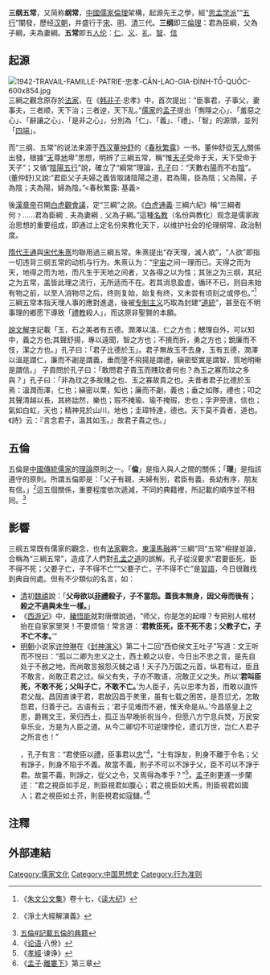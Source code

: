 {{Refimprove|time=2012-11-11T02:56:56+00:00 }}
{{儒学}}
'''三纲五常'''，又简称'''纲常'''，[[中國|中國]][[儒家|儒家]][[倫理|倫理]]架構，起源先王之學，經“[[子思|思]][[孟子|孟]][[思孟学派|学派]]”“[[五德终始说|五行]]”闡發，歷经[[汉朝|汉朝]]，并盛行于[[宋|宋]]、[[明|明]]、[[清|清]]三代。'''三纲'''即三[[人道|倫理]]：君為臣綱，父為子綱，夫為妻綱。'''五常'''即五[[人伦|人伦]]：[[仁|仁]]、[[义|义]]、[[礼|礼]]、[[智|智]]、[[信_(消歧义)|信]]

==起源==
[[File:1942-TRAVAIL-FAMILLE-PATRIE-忠孝-CẦN-LAO-GIA-ĐÌNH-TỔ-QUỐC-600x854.jpg|thumb]]
三綱之觀念原存於[[法家|法家]]，在《[[韩非子|韩非子]]·忠孝》中，首次提出：“臣事君，子事父，妻事夫，三者顺，天下治；三者逆，天下乱。”[[儒家|儒家]]的[[孟子|孟子]]提出「惻隱之心」、「羞惡之心」、「辭讓之心」、「是非之心」，分別為「仁」、「義」、「禮」、「智」的源頭，並列「[[四端|四端]]」。

而“三纲、五常”的说法来源于[[西汉|西汉]][[董仲舒|董仲舒]]的《[[春秋繁露|春秋繁露]]》一书。董仲舒從[[天|天]][[人|人]]關係出發，根據“[[天|天]]尊[[地|地]]卑”思想，明辨了三綱五常，稱“惟[[天子|天子]]受命于天，天下受命于天子”；又循“[[陰陽|陰陽]][[五行|五行]]”說，確立了“綱常”理論，[[孔子|孔子]]曰：“天數右[[太陽|陽]]而不右[[月球|陰]]”。(董仲舒)又說:“君臣父子夫婦之義皆取諸陰陽之道，君為陽，臣為陰；父為陽，子為陰；夫為陽，婦為陰。”<春秋繁露: 基義>
                         
後[[漢章帝|漢章帝]]召開[[白虎觀會議|白虎觀會議]]，定“三綱”之說。《[[白虎通義|白虎通義]]·三綱六紀》稱“三綱者何﹖……君為臣綱﹑夫為妻綱﹑父為子綱。”這種[[名教|名教]]（名份與教化）观念是儒家政治思想的重要组成，即通过上定名份来教化天下，以维护社会的伦理纲常、政治制度。

[[隋代|隋代]][[王通|王通]]與[[宋代|宋代]][[朱熹|朱熹]]均聯用過三綱五常。朱熹提出“存天理，滅人欲”，“人欲”即指一切违背三纲五常的动机与行为。朱熹认为：“[[宇宙|宇宙]]之间一理而已。天得之而为天，地得之而为地，而凡生于天地之间者，又各得之以为性；其张之为三纲，其纪之为五常，盖皆此理之流行，无所适而不在。若其消息盈虚，循环不已，则自未始有物之前，以至人消物尽之后，终则复始，始复有终，又未尝有顷刻之或停也。”<ref>《[[朱文公文集|朱文公文集]]》卷十七，《[[读大纪|读大纪]]》</ref>三綱五常本指天理人事的應對進退，後被[[专制主义|专制主义]]巧取為封建“[[道統|道統]]”，甚至在不明事理的鄉愿下導致「[[禮教|禮教]]殺人」，而这原非聖賢的本願。

[[說文解字|說文解字]]記載「玉，石之美者有五德。潤澤以溫，仁之方也；䚡理自外，可以知中，義之方也;其聲舒揚，專以遠聞，智之方也；不撓而折，勇之方也；銳廉而不忮，潔之方也。」孔子曰：「君子比德於玉」。君子無故玉不去身，玉有五德，潤澤以溫是謂仁，廉而不劌是謂義，垂而墬不飛揚是謂禮，縝密堅實是謂智，質地明晰是謂信。」
子貢問於孔子曰：「敢問君子貴玉而賤玟者何也？為玉之寡而玟之多與？」孔子曰：「非為玟之多故賤之也、玉之寡故貴之也。夫昔者君子比德於玉焉：溫潤而澤，仁也；縝密以栗，知也；廉而不劌，義也；垂之如隊，禮也；叩之其聲清越以長，其終詘然，樂也；瑕不掩瑜、瑜不掩瑕，忠也；孚尹旁達，信也；氣如白虹，天也；精神見於山川，地也；圭璋特達，德也。天下莫不貴者，道也。《詩》云：『言念君子，溫其如玉。』故君子貴之也。」

== 五倫 ==
{{main|五倫}}
五倫是[[中國|中國]][[傳統|傳統]][[儒家|儒家]]的[[理論|理論]]原則之一。「'''倫'''」是指人與人之間的關係；「'''理'''」是指該遵守的原則。所謂五倫即是：「父子有親，夫婦有別，君臣有義，長幼有序，朋友有信。」<ref name="《淨土大經解演義》">{{cite web |url=http://new.jingzong.org/Category_206/Index.aspx |title=存档副本 |accessdate=2013-06-17 |deadurl=yes |archiveurl=https://web.archive.org/web/20121226115453/http://new.jingzong.org/Category_206/Index.aspx |archivedate=2012-12-26 }} 《淨土大經解演義》</ref>這五個關係，重要程度依次遞減，不同的典籍裡，所記載的順序並不相同。<ref>[[五倫#記載五倫的典籍|五倫#記載五倫的典籍]]</ref>

== 影響 ==
三纲五常既有儒家的觀念，也有[[法家|法家]]觀念。[[東漢|東漢]][[馬融|馬融]]將“三綱”同“五常”相提並論，合稱為“三綱五常”，造成了人們對[[儒家|孔孟之道]]的誤解。孔子從沒要求“君要臣死，臣不得不死；父要子亡，子不得不亡”<ref>“父要子亡，子不得不亡”是[[習語|習語]]，今日很難找到典自何處。但有不少類似的名言，如：
* [[清朝|清]]初[[魏禧|魏禧]]說：「'''父母欲以[[非禮|非禮]]殺子，子不當怨。蓋我本無身，因父母而後有；殺之不過與未生一樣。'''」
* 《[[西游记|西游记]]》中，[[猪八戒|豬悟能]]就對唐僧說過，“师父，你是怎的起哩？专把别人棺材抬在自家家里哭！不要烦恼！常言道：‘'''君教臣死，臣不死不忠；父教子亡，子不亡不孝。'''’”
* [[明朝|明朝]]小说家[[许仲琳|许仲琳]]在《[[封神演义|封神演义]]》第二十二回“西伯侯文王吐子”写道：文王听而不悦曰：“孤以二卿为忠义之士，西土赖之以安，今日出不忠之言，是先自处于不赦之地，而尚敢言报怨灭雠之语！天子乃万国之元首，纵君有过，臣且不敢言，尚敢正君之过。纵父有失，子亦不敢语，况敢正父之失。所以‘'''君叫臣死，不敢不死；父叫子亡，不敢不亡。'''’为人臣子，先以忠孝为首，而敢以直忤君父哉。昌因直谏于君，君故囚昌于羑里，虽有七载之困苦，是吾愆尤，怎敢怨君，归善于己。古语有云；‘君子见难而不避，惟天命是从。’今昌感皇上之恩，爵赐文王，荣归西土，孤正当早晚祈祝当今，但愿八方宁息兵燹，万民安阜乐业，方是为人臣之道。从今二卿切不可逆理悖伦，遗讥万世，岂仁人君子之所言也！”</ref>，孔子有言：“君使臣以[[禮|禮]]，臣事君以[[忠|忠]]”<ref>《[[论语|论语]]·八佾》</ref>，“士有諍友，則身不離于令名；父有諍子，則身不陷于不義。故當不義，則子不可以不諍于父，臣不可以不諍于君。故當不義，則諍之，從父之令，又焉得為孝乎？”<ref>《[[孝經|孝經]]·谏诤》</ref>。[[孟子|孟子]]則更進一步闡述：“君之視臣如手足，則臣視君如腹心；君之視臣如犬馬，則臣視君如國人；君之視臣如土芥，則臣視君如寇讎。”<ref>《[[孟子_(著作)|孟子]]·[[s:孟子/離婁下|離婁下]]》第三章</ref>

== 注釋 ==
{{reflist}}

==外部連結==
{{Wikisource further reading}}
[[Category:儒家文化|Category:儒家文化]]
[[Category:中国思想史|Category:中国思想史]]
[[Category:行为准则|Category:行为准则]]